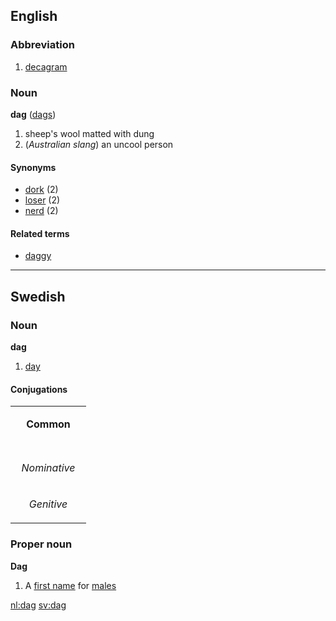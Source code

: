 ==English==
===Abbreviation===
<!-- is it "dag", "Dag", "dag." etc? -->

# [[decagram]]

===Noun===
'''dag''' ([[dags]])

#sheep's wool matted with dung
#(''Australian slang'') an uncool person

====Synonyms====
*[[dork]] (2)
*[[loser]] (2)
*[[nerd]] (2)

====Related terms====
*[[daggy]]

----

==Swedish==
===Noun===
'''dag''' 
#[[day]]
====Conjugations====
{| border=1 cellspacing=0 
| bgcolor=#FFFFF0 colspan=5 align=center | '''Common''' 
|- 
|- bgcolor=#FFFFF0 align=center 
! rowspan=2 | 
| colspan=2 width=105 | ''Singular'' 
| colspan=2 | ''Plural'' 
|- bgcolor=#FFFFF0 align=center 
| width=105 | ''Indefinite'' 
| width=105 | ''Definite'' 
| width=105 | ''Indefinite'' 
|  width=105 | ''Definite'' 
|- align=center 
| width=105 bgcolor=#FFFFF0 | ''Nominative'' 
| [[dag]] 
| [[dagen]] 
| [[dagar]] 
| [[dagarna]] 
|- align=center 
| width=105 bgcolor=#FFFFF0 | ''Genitive'' 
| [[dags]] 
| [[dagens]] 
| [[dagars]] 
| [[dagarnas]] 
|} 
===Proper noun===
'''Dag'''
#A [[first name]] for [[male]]s

[[nl:dag]]
[[sv:dag]]